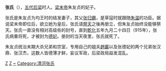 {{Unreferenced|time=2014-4-7}}
{{東亞女性歷史人物
| 名稱=德妃张氏
| 身份=五代妃嬪
| 位號=德妃（病危）
| 逝世年=915年
| 父親=张归霸
| 夫=[[梁末帝|梁末帝]]朱友贞
| 兄弟=张汉鼎 <br>兄 張漢倫 <br>兄 张汉杰
}} 
'''张氏'''（{{bd|892年||915年|catIdx=Z}}），[[五代|五代]][[后梁|后梁]]时人。[[梁末帝|梁末帝]]朱友贞的妃子。

张氏是朱友贞为均王时的结发妻子，其父[[张归霸|张归霸]]，是草寇时就跟随[[朱温|朱温]]的功臣。据说梁末帝即位后，欲立她为皇后，张氏请[[祭天|祭天]]之後再册立，但朱友贞始终没能够祭天。张氏一直没有相对高级些的封号，直到[[乾化|乾化]]五年九月二十四日（915年），张氏病重将死，才被封为[[德妃|德妃]]。册封的当天夜里，张氏就死了。

朱友贞统治末期大杀兄弟和宗室，专用自己的姐夫[[赵岩_(五代十国)|趙巖]]以及张德妃的两个兄弟张汉鼎、张汉杰，这数人皆德薄才鲜，妄议军政，后梁政局益发混乱。
{{五代皇后}}
[[Category:后梁妃嫔|Z]]
[[Category:中国皇帝嫡妻未得封后者|Z]]
[[Category:张姓|~]]
[[Category:清河张氏|Category:清河张氏]]